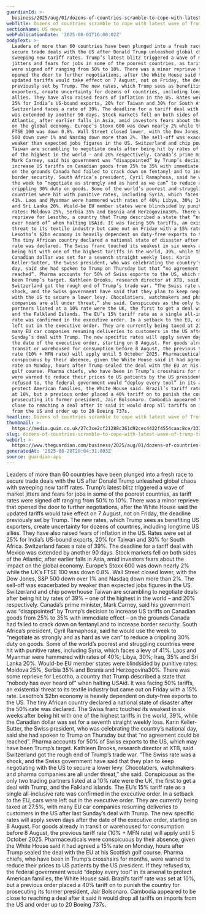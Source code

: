 ```yaml
---
guardianId: >-
  business/2025/aug/01/dozens-of-countries-scramble-to-cope-with-latest-wave-of-trump-trade-tariffs
webTitle: Dozens of countries scramble to cope with latest wave of Trump trade tariffs
sectionName: US news
webPublicationDate: '2025-08-01T16:00:02Z'
bodyText: >-
  Leaders of more than 60 countries have been plunged into a fresh race to
  secure trade deals with the US after Donald Trump unleashed global chaos with
  sweeping new tariff rates. Trump’s latest blitz triggered a wave of market
  jitters and fears for jobs in some of the poorest countries, as tariff rates
  were signed off ranging from 50% to 10%. There was a minor reprieve that
  opened the door to further negotiations, after the White House said the
  updated tariffs would take effect on 7 August, not on Friday, the deadline
  previously set by Trump. The new rates, which Trump sees as benefiting US
  exporters, create uncertainty for dozens of countries, including longtime US
  allies. They have also raised fears of inflation in the US. Rates were set at
  25% for India’s US-bound exports, 20% for Taiwan and 30% for South Africa.
  Switzerland faces a rate of 39%. The deadline for a tariff deal with Mexico
  was extended by another 90 days. Stock markets fell on both sides of the
  Atlantic, after earlier falls in Asia, amid investors fears about the impact
  on the global economy. Europe’s Stoxx 600 was down nearly 2% while the UK’s
  FTSE 100 was down 0.8%. Wall Street closed lower, with the Dow Jones, S&amp;P
  500 down over 1% and Nasdaq down more than 2%. The sell-off was exacerbated by
  weaker than expected jobs figures in the US. Switzerland and chip powerhouse
  Taiwan are scrambling to negotiate deals after being hit by rates of 39% – one
  of the highest in the world – and 20% respectively. Canada’s prime minister,
  Mark Carney, said his government was “disappointed” by Trump’s decision to
  increase US tariffs on Canadian goods from 25% to 35% with immediate effect –
  on the grounds Canada had failed to crack down on fentanyl and to increase
  border security. South Africa’s president, Cyril Ramaphosa, said he would use
  the week to “negotiate as strongly and as hard as we can” to reduce a
  crippling 30% duty on goods. Some of the world’s poorest and struggling
  countries were hit with punitive rates, including Syria, which faces a levy of
  41%. Laos and Myanmar were hammered with rates of 40%; Libya, 30%; Iraq, 35%
  and Sri Lanka 20%. Would-be EU member states were blindsided by punitive
  rates: Moldova 25%, Serbia 35% and Bosnia and Herzogovina30%. There was some
  reprieve for Lesotho, a country that Trump described a state that “nobody has
  ever heard of” when halting USAid. It was facing 50% tariffs, an existential
  threat to its textile industry but came out on Friday with a 15% rate.
  Lesotho’s $2bn economy is heavily dependent on duty-free exports to the US.
  The tiny African country declared a national state of disaster after the 50%
  rate was declared. The Swiss franc touched its weakest in six weeks after
  being hit with one of the highest tariffs in the world, 39%, while the
  Canadian dollar was set for a seventh straight weekly loss. Karin
  Keller-Sutter, the Swiss president, who was celebrating the country’s national
  day, said she had spoken to Trump on Thursday but that “no agreement could be
  reached”. Pharma accounts for 50% of Swiss exports to the US, which may have
  been Trump’s target. Kathleen Brooks, research director at XTB, said
  Switzerland got the rough end of Trump’s trade war. “The Swiss rate was a
  shock, and the Swiss government have said that they plan to keep negotiating
  with the US to secure a lower levy. Chocolatiers, watchmakers and pharma
  companies are all under threat,” she said. Conspicuous as the only two trading
  partners listed at a 10% rate were the UK, the first to get a deal with Trump,
  and the Falkland Islands. The EU’s 15% tariff rate as a single all-inclusive
  rate was confirmed in the executive order. In a setback to the EU, cars were
  left out in the executive order. They are currently being taxed at 27.5%, with
  many EU car companies resuming deliveries to customers in the US after last
  Sunday’s deal with Trump. The new specific rates will apply seven days after
  the date of the executive order, starting on 8 August. For goods already in
  transit or warehoused for consumption before 8 August, the previous tariff
  rate (10% + MFN rate) will apply until 5 October 2025. Pharmaceuticals were
  conspicuous by their absence, given the White House said it had agreed a 15%
  rate on Monday, hours after Trump sealed the deal with the EU at his Scottish
  golf course. Pharma chiefs, who have been in Trump’s crosshairs for months,
  were warned to reduce their prices to US patients by the US president. If they
  refused to, the federal government would “deploy every tool” in its arsenal to
  protect American families, the White House said. Brazil’s tariff rate was set
  at 10%, but a previous order placed a 40% tariff on to punish the country for
  prosecuting its former president, Jair Bolsonaro. Cambodia appeared to be
  close to reaching a deal after it said it would drop all tariffs on imports
  from the US and order up to 20 Boeing 737s.
headline: Dozens of countries scramble to cope with latest wave of Trump trade tariffs
thumbnail: >-
  https://media.guim.co.uk/27c3ce2cf21288c361d92cec4422f4554caac8ce/331_0_5173_4138/500.jpg
slug: dozens-of-countries-scramble-to-cope-with-latest-wave-of-trump-trade-tariffs
webUrl: >-
  https://www.theguardian.com/business/2025/aug/01/dozens-of-countries-scramble-to-cope-with-latest-wave-of-trump-trade-tariffs
generatedAt: '2025-08-28T20:04:31.803Z'
source: guardian-api
---
```

Leaders of more than 60 countries have been plunged into a fresh race to secure trade deals with the US after Donald Trump unleashed global chaos with sweeping new tariff rates. Trump’s latest blitz triggered a wave of market jitters and fears for jobs in some of the poorest countries, as tariff rates were signed off ranging from 50% to 10%. There was a minor reprieve that opened the door to further negotiations, after the White House said the updated tariffs would take effect on 7 August, not on Friday, the deadline previously set by Trump. The new rates, which Trump sees as benefiting US exporters, create uncertainty for dozens of countries, including longtime US allies. They have also raised fears of inflation in the US. Rates were set at 25% for India’s US-bound exports, 20% for Taiwan and 30% for South Africa. Switzerland faces a rate of 39%. The deadline for a tariff deal with Mexico was extended by another 90 days. Stock markets fell on both sides of the Atlantic, after earlier falls in Asia, amid investors fears about the impact on the global economy. Europe’s Stoxx 600 was down nearly 2% while the UK’s FTSE 100 was down 0.8%. Wall Street closed lower, with the Dow Jones, S&amp;P 500 down over 1% and Nasdaq down more than 2%. The sell-off was exacerbated by weaker than expected jobs figures in the US. Switzerland and chip powerhouse Taiwan are scrambling to negotiate deals after being hit by rates of 39% – one of the highest in the world – and 20% respectively. Canada’s prime minister, Mark Carney, said his government was “disappointed” by Trump’s decision to increase US tariffs on Canadian goods from 25% to 35% with immediate effect – on the grounds Canada had failed to crack down on fentanyl and to increase border security. South Africa’s president, Cyril Ramaphosa, said he would use the week to “negotiate as strongly and as hard as we can” to reduce a crippling 30% duty on goods. Some of the world’s poorest and struggling countries were hit with punitive rates, including Syria, which faces a levy of 41%. Laos and Myanmar were hammered with rates of 40%; Libya, 30%; Iraq, 35% and Sri Lanka 20%. Would-be EU member states were blindsided by punitive rates: Moldova 25%, Serbia 35% and Bosnia and Herzogovina30%. There was some reprieve for Lesotho, a country that Trump described a state that “nobody has ever heard of” when halting USAid. It was facing 50% tariffs, an existential threat to its textile industry but came out on Friday with a 15% rate. Lesotho’s $2bn economy is heavily dependent on duty-free exports to the US. The tiny African country declared a national state of disaster after the 50% rate was declared. The Swiss franc touched its weakest in six weeks after being hit with one of the highest tariffs in the world, 39%, while the Canadian dollar was set for a seventh straight weekly loss. Karin Keller-Sutter, the Swiss president, who was celebrating the country’s national day, said she had spoken to Trump on Thursday but that “no agreement could be reached”. Pharma accounts for 50% of Swiss exports to the US, which may have been Trump’s target. Kathleen Brooks, research director at XTB, said Switzerland got the rough end of Trump’s trade war. “The Swiss rate was a shock, and the Swiss government have said that they plan to keep negotiating with the US to secure a lower levy. Chocolatiers, watchmakers and pharma companies are all under threat,” she said. Conspicuous as the only two trading partners listed at a 10% rate were the UK, the first to get a deal with Trump, and the Falkland Islands. The EU’s 15% tariff rate as a single all-inclusive rate was confirmed in the executive order. In a setback to the EU, cars were left out in the executive order. They are currently being taxed at 27.5%, with many EU car companies resuming deliveries to customers in the US after last Sunday’s deal with Trump. The new specific rates will apply seven days after the date of the executive order, starting on 8 August. For goods already in transit or warehoused for consumption before 8 August, the previous tariff rate (10% + MFN rate) will apply until 5 October 2025. Pharmaceuticals were conspicuous by their absence, given the White House said it had agreed a 15% rate on Monday, hours after Trump sealed the deal with the EU at his Scottish golf course. Pharma chiefs, who have been in Trump’s crosshairs for months, were warned to reduce their prices to US patients by the US president. If they refused to, the federal government would “deploy every tool” in its arsenal to protect American families, the White House said. Brazil’s tariff rate was set at 10%, but a previous order placed a 40% tariff on to punish the country for prosecuting its former president, Jair Bolsonaro. Cambodia appeared to be close to reaching a deal after it said it would drop all tariffs on imports from the US and order up to 20 Boeing 737s.
